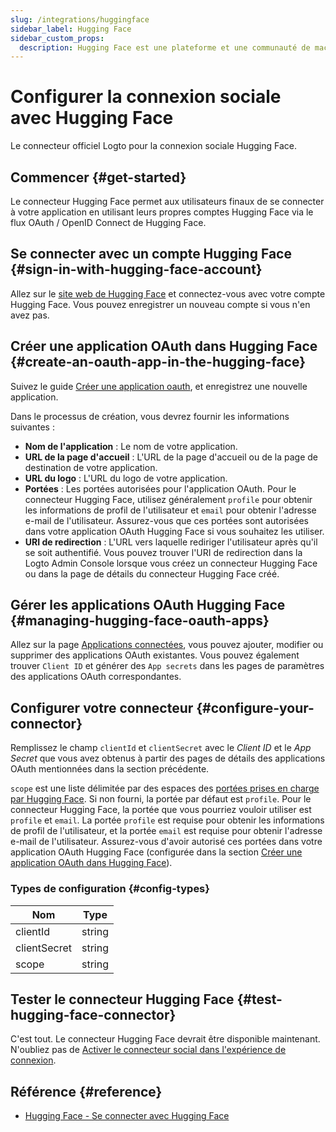 ```yaml
---
slug: /integrations/huggingface
sidebar_label: Hugging Face
sidebar_custom_props:
  description: Hugging Face est une plateforme et une communauté de machine learning (ML) et de science des données qui aide les utilisateurs à construire, déployer et entraîner des modèles de machine learning.
---
```



# Configurer la connexion sociale avec Hugging Face

Le connecteur officiel Logto pour la connexion sociale Hugging Face.

<GuideTip />

## Commencer \{#get-started}

Le connecteur Hugging Face permet aux utilisateurs finaux de se connecter à votre application en utilisant leurs propres comptes Hugging Face via le flux OAuth / OpenID Connect de Hugging Face.

## Se connecter avec un compte Hugging Face \{#sign-in-with-hugging-face-account}

Allez sur le [site web de Hugging Face](https://huggingface.co/) et connectez-vous avec votre compte Hugging Face. Vous pouvez enregistrer un nouveau compte si vous n'en avez pas.

## Créer une application OAuth dans Hugging Face \{#create-an-oauth-app-in-the-hugging-face}

Suivez le guide [Créer une application oauth](https://huggingface.co/docs/hub/en/oauth#creating-an-oauth-app), et enregistrez une nouvelle application.

Dans le processus de création, vous devrez fournir les informations suivantes :

- **Nom de l'application** : Le nom de votre application.
- **URL de la page d'accueil** : L'URL de la page d'accueil ou de la page de destination de votre application.
- **URL du logo** : L'URL du logo de votre application.
- **Portées** : Les portées autorisées pour l'application OAuth. Pour le connecteur Hugging Face, utilisez généralement `profile` pour obtenir les informations de profil de l'utilisateur et `email` pour obtenir l'adresse e-mail de l'utilisateur. Assurez-vous que ces portées sont autorisées dans votre application OAuth Hugging Face si vous souhaitez les utiliser.
- **URI de redirection** : L'URL vers laquelle rediriger l'utilisateur après qu'il se soit authentifié. Vous pouvez trouver l'URI de redirection dans la Logto Admin Console lorsque vous créez un connecteur Hugging Face ou dans la page de détails du connecteur Hugging Face créé.

## Gérer les applications OAuth Hugging Face \{#managing-hugging-face-oauth-apps}

Allez sur la page [Applications connectées](https://huggingface.co/settings/connected-applications), vous pouvez ajouter, modifier ou supprimer des applications OAuth existantes. Vous pouvez également trouver `Client ID` et générer des `App secrets` dans les pages de paramètres des applications OAuth correspondantes.

## Configurer votre connecteur \{#configure-your-connector}

Remplissez le champ `clientId` et `clientSecret` avec le _Client ID_ et le _App Secret_ que vous avez obtenus à partir des pages de détails des applications OAuth mentionnées dans la section précédente.

`scope` est une liste délimitée par des espaces des [portées prises en charge par Hugging Face](https://huggingface.co/docs/hub/en/oauth#currently-supported-scopes). Si non fourni, la portée par défaut est `profile`. Pour le connecteur Hugging Face, la portée que vous pourriez vouloir utiliser est `profile` et `email`. La portée `profile` est requise pour obtenir les informations de profil de l'utilisateur, et la portée `email` est requise pour obtenir l'adresse e-mail de l'utilisateur. Assurez-vous d'avoir autorisé ces portées dans votre application OAuth Hugging Face (configurée dans la section [Créer une application OAuth dans Hugging Face](#create-an-oauth-app-in-the-hugging-face)).

### Types de configuration \{#config-types}

| Nom          | Type   |
| ------------ | ------ |
| clientId     | string |
| clientSecret | string |
| scope        | string |

## Tester le connecteur Hugging Face \{#test-hugging-face-connector}

C'est tout. Le connecteur Hugging Face devrait être disponible maintenant. N'oubliez pas de [Activer le connecteur social dans l'expérience de connexion](/connectors/social-connectors/#enable-social-sign-in).

## Référence \{#reference}

- [Hugging Face - Se connecter avec Hugging Face](https://huggingface.co/docs/hub/en/oauth#sign-in-with-hugging-face)
